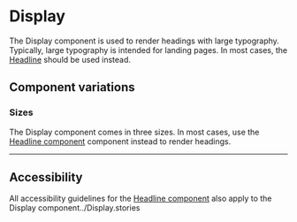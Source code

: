 
<Meta of={Stories} />

# Display

<Status variant="stable" />

The Display component is used to render headings with large typography. Typically, large typography is intended for landing pages. In most cases, the [Headline](Typography/Headline) should be used instead.

<Story of={Stories.Base} />
<Props />

## Component variations

### Sizes

The Display component comes in three sizes. In most cases, use the [Headline component](Typography/Headline) component instead to render headings.

<Story of={Stories.Sizes} />

---

## Accessibility

All accessibility guidelines for the [Headline component](Typography/Headline) also apply to the Display component../Display.stories

